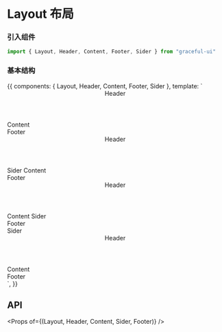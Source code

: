 


<Meta title="布局|Layout 布局" component={Layout} />

# Layout 布局

### 引入组件

```js
import { Layout, Header, Content, Footer, Sider } from "graceful-ui"
```

### 基本结构

<Preview>
  <Story name="基本结构">
    {{
      components: { Layout, Header, Content, Footer, Sider },
      template: `
          <div class="g-layout-demo">
            <Layout>
              <Header>Header</Header>
              <Content>Content</Content>
              <Footer>Footer</Footer>
            </Layout>
            <Layout>
              <Header>Header</Header>
              <Layout>
                <Sider>Sider</Sider>
                <Content>Content</Content>
              </Layout>
              <Footer>Footer</Footer>
            </Layout>
            <Layout>
              <Header>Header</Header>
              <Layout>
                <Content>Content</Content>
                <Sider>Sider</Sider>
              </Layout>
              <Footer>Footer</Footer>
            </Layout>
            <Layout>
              <Sider>Sider</Sider>
              <Layout>
                <Header>Header</Header>
                <Content>Content</Content>
                <Footer>Footer</Footer>
              </Layout>
            </Layout>
          </div>
      `,
    }}
  </Story>
</Preview>

## API

<Props of={(Layout, Header, Content, Sider, Footer)} />
